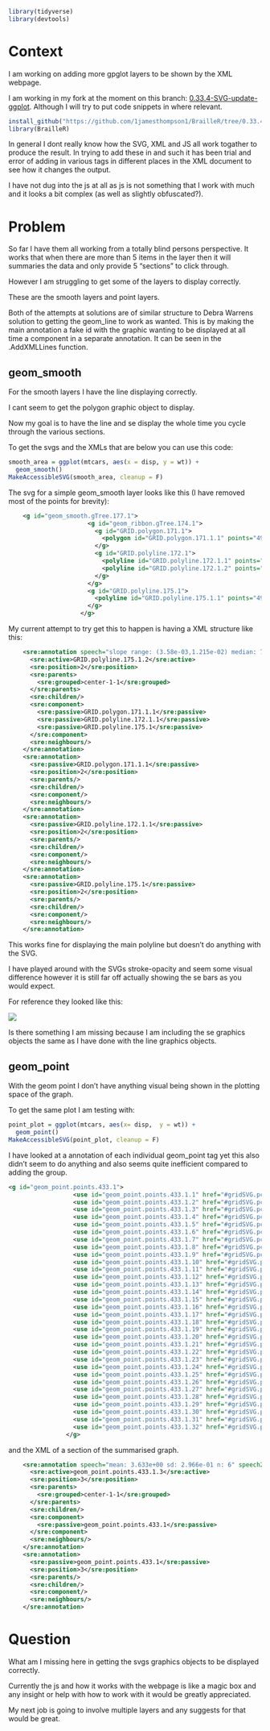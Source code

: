 ```r
library(tidyverse)
library(devtools)
```

# Context

I am working on adding more gpglot layers to be shown by the XML webpage.

I am working in my fork at the moment on this branch: [0.33.4-SVG-update-ggplot](https://github.com/1jamesthompson1/BrailleR/tree/0.33.4-SVG-update-ggplot). Although I will try to put code snippets in where relevant.
```r
install_github("https://github.com/1jamesthompson1/BrailleR/tree/0.33.4-SVG-update-ggplot")
library(BrailleR)
```

In general I dont really know how the SVG, XML and JS all work togather to produce the result. In trying to add these in and such it has been trial and error of adding in various tags in different places in the XML document to see how it changes the output.

I have not dug into the js at all as js is not something that I work with much and it looks a bit complex (as well as slightly obfuscated?).

# Problem

So far I have them all working from a totally blind persons perspective. It works that when there are more than 5 items in the layer then it will summaries the data and only provide 5 "sections" to click through.

However I am struggling to get some of the layers to display correctly.

These are the smooth layers and point layers.

Both of the attempts at solutions are of similar structure to Debra Warrens solution to getting the geom_line to work as wanted. This is by making the main annotation a fake id with the graphic wanting to be displayed at all time a component in a separate annotation. It can be seen in the .AddXMLLines function.

## geom_smooth

For the smooth layers I have the line displaying correctly.

I cant seem to get the polygon graphic object to display.

Now my goal is to have the line and se display the whole time you cycle through the various sections.

To get the svgs and the XMLs that are below you can use this code:
```r
smooth_area = ggplot(mtcars, aes(x = disp, y = wt)) +
  geom_smooth()
MakeAccessibleSVG(smooth_area, cleanup = F)
```

The svg for a simple geom_smooth layer looks like this (I have removed most of the points for brevity):

``` XML
    <g id="geom_smooth.gTree.177.1">
                      <g id="geom_ribbon.gTree.174.1">
                        <g id="GRID.polygon.171.1">
                          <polygon id="GRID.polygon.171.1.1" points="49.84,115.26 55.25, ..." fill="rgb(153,153,153)" stroke="none" stroke-width="0" stroke-dasharray="none" stroke-linecap="butt" stroke-linejoin="round" stroke-miterlimit="10" stroke-opacity="0" fill-opacity="0.4"/>
                        </g>
                        <g id="GRID.polyline.172.1">
                          <polyline id="GRID.polyline.172.1.1" points="49.84,115.26 55.25, ..." stroke="none" stroke-width="2.13" stroke-dasharray="none" stroke-linecap="butt" stroke-linejoin="round" stroke-miterlimit="10" stroke-opacity="0" fill="none"/>
                          <polyline id="GRID.polyline.172.1.2" points="477.15,396.41 471.75, ..." stroke="none" stroke-width="2.13" stroke-dasharray="none" stroke-linecap="butt" stroke-linejoin="round" stroke-miterlimit="10" stroke-opacity="0" fill="none"/>
                        </g>
                      </g>
                      <g id="GRID.polyline.175.1">
                        <polyline id="GRID.polyline.175.1.1" points="49.84,84.19 55.25,93.4 60.66,102.4 66.07, ..." stroke="rgb(51,102,255)" fill="none" stroke-width="2.13" stroke-dasharray="none" stroke-linecap="butt" stroke-linejoin="round" stroke-miterlimit="10" stroke-opacity="1" fill-opacity="1"/>
                      </g>
                    </g>
```

My current attempt to try get this to happen is having a XML structure like this:
```XML
    <sre:annotation speech="slope range: (3.58e-03,1.215e-02) median: 7.151e-03 CI width: 4.583e-01" speech2="slope range: (3.58e-03,1.215e-02) median: 7.151e-03 CI width: 4.583e-01">
      <sre:active>GRID.polyline.175.1.2</sre:active>
      <sre:position>2</sre:position>
      <sre:parents>
        <sre:grouped>center-1-1</sre:grouped>
      </sre:parents>
      <sre:children/>
      <sre:component>
        <sre:passive>GRID.polygon.171.1.1</sre:passive>
        <sre:passive>GRID.polyline.172.1.1</sre:passive>
        <sre:passive>GRID.polyline.175.1</sre:passive>
      </sre:component>
      <sre:neighbours/>
    </sre:annotation>
    <sre:annotation>
      <sre:passive>GRID.polygon.171.1.1</sre:passive>
      <sre:position>2</sre:position>
      <sre:parents/>
      <sre:children/>
      <sre:component/>
      <sre:neighbours/>
    </sre:annotation>
    <sre:annotation>
      <sre:passive>GRID.polyline.172.1.1</sre:passive>
      <sre:position>2</sre:position>
      <sre:parents/>
      <sre:children/>
      <sre:component/>
      <sre:neighbours/>
    </sre:annotation>
    <sre:annotation>
      <sre:passive>GRID.polyline.175.1</sre:passive>
      <sre:position>2</sre:position>
      <sre:parents/>
      <sre:children/>
      <sre:component/>
      <sre:neighbours/>
    </sre:annotation>
```
This works fine for displaying the main polyline but doesn't do anything with the SVG.

I have played around with the SVGs stroke-opacity and seem some visual difference however it is still far off actually showing the se bars as you would expect.

For reference they looked like this:

![](smooth_area_attempt.png)

Is there something I am missing because I am including the se graphics objects the same as I have done with the line graphics objects.

## geom_point

With the geom point I don't have anything visual being shown in the plotting space of the graph.

To get the same plot I am testing with:
```r
point_plot = ggplot(mtcars, aes(x= disp,  y = wt)) +
  geom_point()
MakeAccessibleSVG(point_plot, cleanup = F)
```

I have looked at a annotation of each individual geom_point tag yet this also didn't seem to do anything and also seems quite inefficient compared to adding the group.

```SVG
<g id="geom_point.points.433.1">
                  <use id="geom_point.points.433.1.1" href="#gridSVG.pch19" x="144.6" y="173.19" width="5.21" height="5.21" transform=" translate(-2.61,-2.61)" stroke="rgb(63, 163, 52)" fill="rgb(63, 163, 52)" font-size="5.21" stroke-width="1.36" stroke-opacity="1" fill-opacity="1"/>
                  <use id="geom_point.points.433.1.2" href="#gridSVG.pch19" x="144.6" y="200.84" width="5.21" height="5.21" transform=" translate(-2.61,-2.61)" stroke="rgb(12,23,43)" fill="rgb(12,23,43)" font-size="5.21" stroke-width="1.36" stroke-opacity="1" fill-opacity="1"/>
                  <use id="geom_point.points.433.1.3" href="#gridSVG.pch19" x="89.17" y="140.65" width="5.21" height="5.21" transform=" translate(-2.61,-2.61)" stroke="rgb(63, 163, 52)" fill="rgb(63, 163, 52)" font-size="5.21" stroke-width="1.36" stroke-opacity="1" fill-opacity="1"/>
                  <use id="geom_point.points.433.1.4" href="#gridSVG.pch19" x="249.05" y="237.72" width="5.21" height="5.21" transform=" translate(-2.61,-2.61)" stroke="rgb(0,0,0)" fill="rgb(0,0,0)" font-size="5.21" stroke-width="1.36" stroke-opacity="1" fill-opacity="1"/>
                  <use id="geom_point.points.433.1.5" href="#gridSVG.pch19" x="357.77" y="262.12" width="5.21" height="5.21" transform=" translate(-2.61,-2.61)" stroke="rgb(0,0,0)" fill="rgb(0,0,0)" font-size="5.21" stroke-width="1.36" stroke-opacity="1" fill-opacity="1"/>
                  <use id="geom_point.points.433.1.6" href="#gridSVG.pch19" x="213.88" y="264.29" width="5.21" height="5.21" transform=" translate(-2.61,-2.61)" stroke="rgb(0,0,0)" fill="rgb(0,0,0)" font-size="5.21" stroke-width="1.36" stroke-opacity="1" fill-opacity="1"/>
                  <use id="geom_point.points.433.1.7" href="#gridSVG.pch19" x="357.77" y="276.22" width="5.21" height="5.21" transform=" translate(-2.61,-2.61)" stroke="rgb(0,0,0)" fill="rgb(0,0,0)" font-size="5.21" stroke-width="1.36" stroke-opacity="1" fill-opacity="1"/>
                  <use id="geom_point.points.433.1.8" href="#gridSVG.pch19" x="130.42" y="235.01" width="5.21" height="5.21" transform=" translate(-2.61,-2.61)" stroke="rgb(0,0,0)" fill="rgb(0,0,0)" font-size="5.21" stroke-width="1.36" stroke-opacity="1" fill-opacity="1"/>
                  <use id="geom_point.points.433.1.9" href="#gridSVG.pch19" x="124.13" y="230.67" width="5.21" height="5.21" transform=" translate(-2.61,-2.61)" stroke="rgb(0,0,0)" fill="rgb(0,0,0)" font-size="5.21" stroke-width="1.36" stroke-opacity="1" fill-opacity="1"/>
                  <use id="geom_point.points.433.1.10" href="#gridSVG.pch19" x="152.7" y="262.12" width="5.21" height="5.21" transform=" translate(-2.61,-2.61)" stroke="rgb(0,0,0)" fill="rgb(0,0,0)" font-size="5.21" stroke-width="1.36" stroke-opacity="1" fill-opacity="1"/>
                  <use id="geom_point.points.433.1.11" href="#gridSVG.pch19" x="152.7" y="262.12" width="5.21" height="5.21" transform=" translate(-2.61,-2.61)" stroke="rgb(0,0,0)" fill="rgb(0,0,0)" font-size="5.21" stroke-width="1.36" stroke-opacity="1" fill-opacity="1"/>
                  <use id="geom_point.points.433.1.12" href="#gridSVG.pch19" x="268.03" y="330.45" width="5.21" height="5.21" transform=" translate(-2.61,-2.61)" stroke="rgb(0,0,0)" fill="rgb(0,0,0)" font-size="5.21" stroke-width="1.36" stroke-opacity="1" fill-opacity="1"/>
                  <use id="geom_point.points.433.1.13" href="#gridSVG.pch19" x="268.03" y="293.58" width="5.21" height="5.21" transform=" translate(-2.61,-2.61)" stroke="rgb(0,0,0)" fill="rgb(0,0,0)" font-size="5.21" stroke-width="1.36" stroke-opacity="1" fill-opacity="1"/>
                  <use id="geom_point.points.433.1.14" href="#gridSVG.pch19" x="268.03" y="299" width="5.21" height="5.21" transform=" translate(-2.61,-2.61)" stroke="rgb(0,0,0)" fill="rgb(0,0,0)" font-size="5.21" stroke-width="1.36" stroke-opacity="1" fill-opacity="1"/>
                  <use id="geom_point.points.433.1.15" href="#gridSVG.pch19" x="477.15" y="458.44" width="5.21" height="5.21" transform=" translate(-2.61,-2.61)" stroke="rgb(0,0,0)" fill="rgb(0,0,0)" font-size="5.21" stroke-width="1.36" stroke-opacity="1" fill-opacity="1"/>
                  <use id="geom_point.points.433.1.16" href="#gridSVG.pch19" x="464.36" y="477.31" width="5.21" height="5.21" transform=" translate(-2.61,-2.61)" stroke="rgb(0,0,0)" fill="rgb(0,0,0)" font-size="5.21" stroke-width="1.36" stroke-opacity="1" fill-opacity="1"/>
                  <use id="geom_point.points.433.1.17" href="#gridSVG.pch19" x="443.05" y="468.74" width="5.21" height="5.21" transform=" translate(-2.61,-2.61)" stroke="rgb(0,0,0)" fill="rgb(0,0,0)" font-size="5.21" stroke-width="1.36" stroke-opacity="1" fill-opacity="1"/>
                  <use id="geom_point.points.433.1.18" href="#gridSVG.pch19" x="57.94" y="127.63" width="5.21" height="5.21" transform=" translate(-2.61,-2.61)" stroke="rgb(0,0,0)" fill="rgb(0,0,0)" font-size="5.21" stroke-width="1.36" stroke-opacity="1" fill-opacity="1"/>
                  <use id="geom_point.points.433.1.19" href="#gridSVG.pch19" x="54.74" y="64.18" width="5.21" height="5.21" transform=" translate(-2.61,-2.61)" stroke="rgb(0,0,0)" fill="rgb(0,0,0)" font-size="5.21" stroke-width="1.36" stroke-opacity="1" fill-opacity="1"/>
                  <use id="geom_point.points.433.1.20" href="#gridSVG.pch19" x="49.84" y="88.04" width="5.21" height="5.21" transform=" translate(-2.61,-2.61)" stroke="rgb(0,0,0)" fill="rgb(0,0,0)" font-size="5.21" stroke-width="1.36" stroke-opacity="1" fill-opacity="1"/>
                  <use id="geom_point.points.433.1.21" href="#gridSVG.pch19" x="102.07" y="156.38" width="5.21" height="5.21" transform=" translate(-2.61,-2.61)" stroke="rgb(0,0,0)" fill="rgb(0,0,0)" font-size="5.21" stroke-width="1.36" stroke-opacity="1" fill-opacity="1"/>
                  <use id="geom_point.points.433.1.22" href="#gridSVG.pch19" x="313.01" y="270.8" width="5.21" height="5.21" transform=" translate(-2.61,-2.61)" stroke="rgb(0,0,0)" fill="rgb(0,0,0)" font-size="5.21" stroke-width="1.36" stroke-opacity="1" fill-opacity="1"/>
                  <use id="geom_point.points.433.1.23" href="#gridSVG.pch19" x="298.08" y="261.58" width="5.21" height="5.21" transform=" translate(-2.61,-2.61)" stroke="rgb(0,0,0)" fill="rgb(0,0,0)" font-size="5.21" stroke-width="1.36" stroke-opacity="1" fill-opacity="1"/>
                  <use id="geom_point.points.433.1.24" href="#gridSVG.pch19" x="347.12" y="305.51" width="5.21" height="5.21" transform=" translate(-2.61,-2.61)" stroke="rgb(0,0,0)" fill="rgb(0,0,0)" font-size="5.21" stroke-width="1.36" stroke-opacity="1" fill-opacity="1"/>
                  <use id="geom_point.points.433.1.25" href="#gridSVG.pch19" x="400.41" y="306.05" width="5.21" height="5.21" transform=" translate(-2.61,-2.61)" stroke="rgb(0,0,0)" fill="rgb(0,0,0)" font-size="5.21" stroke-width="1.36" stroke-opacity="1" fill-opacity="1"/>
                  <use id="geom_point.points.433.1.26" href="#gridSVG.pch19" x="58.26" y="98.89" width="5.21" height="5.21" transform=" translate(-2.61,-2.61)" stroke="rgb(0,0,0)" fill="rgb(0,0,0)" font-size="5.21" stroke-width="1.36" stroke-opacity="1" fill-opacity="1"/>
                  <use id="geom_point.points.433.1.27" href="#gridSVG.pch19" x="102.28" y="121.13" width="5.21" height="5.21" transform=" translate(-2.61,-2.61)" stroke="rgb(0,0,0)" fill="rgb(0,0,0)" font-size="5.21" stroke-width="1.36" stroke-opacity="1" fill-opacity="1"/>
                  <use id="geom_point.points.433.1.28" href="#gridSVG.pch19" x="75.42" y="53.12" width="5.21" height="5.21" transform=" translate(-2.61,-2.61)" stroke="rgb(0,0,0)" fill="rgb(0,0,0)" font-size="5.21" stroke-width="1.36" stroke-opacity="1" fill-opacity="1"/>
                  <use id="geom_point.points.433.1.29" href="#gridSVG.pch19" x="348.18" y="232.84" width="5.21" height="5.21" transform=" translate(-2.61,-2.61)" stroke="rgb(0,0,0)" fill="rgb(0,0,0)" font-size="5.21" stroke-width="1.36" stroke-opacity="1" fill-opacity="1"/>
                  <use id="geom_point.points.433.1.30" href="#gridSVG.pch19" x="128.61" y="189.46" width="5.21" height="5.21" transform=" translate(-2.61,-2.61)" stroke="rgb(0,0,0)" fill="rgb(0,0,0)" font-size="5.21" stroke-width="1.36" stroke-opacity="1" fill-opacity="1"/>
                  <use id="geom_point.points.433.1.31" href="#gridSVG.pch19" x="294.89" y="276.22" width="5.21" height="5.21" transform=" translate(-2.61,-2.61)" stroke="rgb(0,0,0)" fill="rgb(0,0,0)" font-size="5.21" stroke-width="1.36" stroke-opacity="1" fill-opacity="1"/>
                  <use id="geom_point.points.433.1.32" href="#gridSVG.pch19" x="103.03" y="190.54" width="5.21" height="5.21" transform=" translate(-2.61,-2.61)" stroke="rgb(0,0,0)" fill="rgb(0,0,0)" font-size="5.21" stroke-width="1.36" stroke-opacity="1" fill-opacity="1"/>
                </g>
```
 and the XML of a section of the summarised graph.
```XML
    <sre:annotation speech="mean: 3.633e+00 sd: 2.966e-01 n: 6" speech2="mean: 3.633e+00 sd: 2.966e-01 n: 6">
      <sre:active>geom_point.points.433.1.3</sre:active>
      <sre:position>3</sre:position>
      <sre:parents>
        <sre:grouped>center-1-1</sre:grouped>
      </sre:parents>
      <sre:children/>
      <sre:component>
        <sre:passive>geom_point.points.433.1</sre:passive>
      </sre:component>
      <sre:neighbours/>
    </sre:annotation>
    <sre:annotation>
      <sre:passive>geom_point.points.433.1</sre:passive>
      <sre:position>3</sre:position>
      <sre:parents/>
      <sre:children/>
      <sre:component/>
      <sre:neighbours/>
    </sre:annotation>
```


# Question

What am I missing here in getting the svgs graphics objects to be displayed correctly.

Currently the js and how it works with the webpage is like a magic box and any insight or help with how to work with it would be greatly appreciated.

My next job is going to involve multiple layers and any suggests for that would be great.
